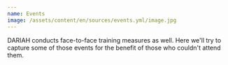 ```yaml
---
name: Events
image: /assets/content/en/sources/events.yml/image.jpg
---
```

DARIAH conducts face-to-face training measures as well. Here we'll try to capture some of those events for the benefit of those who couldn't attend them.
